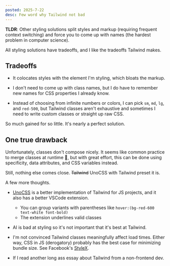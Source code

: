 ```yaml
---
posted: 2025-7-22
desc: Few word why Tailwind not bad
---
```


**TLDR**: Other styling solutions split styles and markup (requiring frequent context switching) and force you to come up with names (the hardest problem in computer science).

All styling solutions have tradeoffs, and I like the tradeoffs Tailwind makes.

## Tradeoffs

- It colocates styles with the element I'm styling, which bloats the markup.

- I don't need to come up with class names, but I do have to remember new names for CSS properties I already know.

- Instead of choosing from infinite numbers or colors, I can pick `sm`, `md`, `lg`, and `red-500`, but Tailwind classes aren't exhaustive and sometimes I need to write custom classes or straight up raw CSS.

So much gained for so little. It's nearly a perfect solution.

## One true drawback

Unfortunately, classes don't compose nicely. It seems like common practice to merge classes at runtime 🤮, but with great effort, this can be done using specificity, data attributes, and CSS variables instead.

Still, nothing else comes close. ~~Tailwind~~ UnoCSS with Tailwind preset it is.


<div class="rounded-lg border p-4 bg-gray-100 mt-64">
A few more thoughts.

- [UnoCSS](https://unocss.dev) is a better implementation of Tailwind for JS projects, and it also has a better VSCode extension.
  - You can group variants with parentheses like `hover:(bg-red-600 text-white font-bold)`
  - The extension underlines valid classes 

- AI is bad at styling so it's not important that it's best at Tailwind.

- I'm not convinced Tailwind classes meaningfully affect load times. Either way, CSS in JS (derogatory) probably has the best case for minimizing bundle size. See Facebook's [StyleX](https://stylexjs.com/).

- If I read another long ass essay about Tailwind from a non-frontend dev. 
</div>